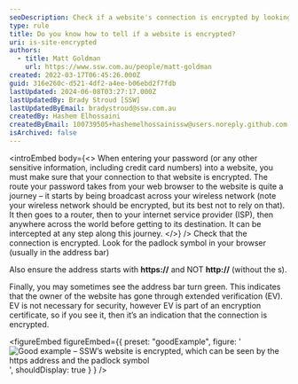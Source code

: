```yaml
---
seoDescription: Check if a website's connection is encrypted by looking for the padlock symbol and ensuring the address starts with https, not http
type: rule
title: Do you know how to tell if a website is encrypted?
uri: is-site-encrypted
authors:
  - title: Matt Goldman
    url: https://www.ssw.com.au/people/matt-goldman
created: 2022-03-17T06:45:26.000Z
guid: 316e260c-d521-4df2-a4ee-b06ebd2f7fdb
lastUpdated: 2024-06-08T03:27:17.000Z
lastUpdatedBy: Brady Stroud [SSW]
lastUpdatedByEmail: bradystroud@ssw.com.au
createdBy: Hashem Elhossaini
createdByEmail: 100739505+hashemelhossainissw@users.noreply.github.com
isArchived: false
---
```


<introEmbed
  body={<>
When entering your password (or any other sensitive information, including credit card numbers) into a website, you must make sure that your connection to that website is encrypted. The route your password takes from your web browser to the website is quite a journey – it starts by being broadcast across your wireless network (note your wireless network should be encrypted, but its best not to rely on that). It then goes to a router, then to your internet service provider (ISP), then anywhere across the world before getting to its destination. It can be intercepted at any step along this journey.
  </>}
/>
Check that the connection is encrypted. Look for the padlock symbol in your browser (usually in the address bar)

Also ensure the address starts with **https://** and NOT **http://** (without the s).

Finally, you may sometimes see the address bar turn green. This indicates that the owner of the website has gone through extended verification (EV). EV is not necessary for security, however EV is part of an encryption certificate, so if you see it, then it’s an indication that the connection is encrypted.

<figureEmbed figureEmbed={{
  preset: "goodExample",
  figure: '![Good example – SSW’s website is encrypted, which can be seen by the https address and the padlock symbol](/uploads/rules/is-site-encrypted/encrypted-website-example.png)',
  shouldDisplay: true
} } />
